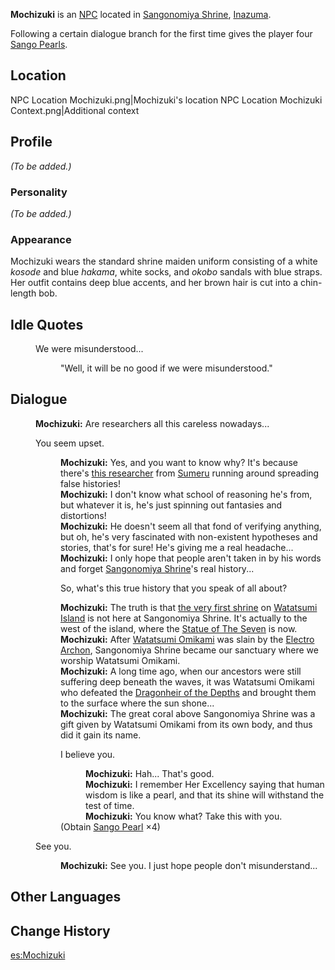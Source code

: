 {{Meta
<!-- REMOVE THIS TEMPLATE AFTER ADDING MISSING INFO -->
|missing_NPC_profile  = yes
}}
{{Character Infobox
|type             = NPC
|image            = NPC Mochizuki.png
|realname         = 
|region           = Inazuma
|affiliation      = Sangonomiya Shrine
|title            = Shrine Maiden
|voiceEN          = 
|voiceCN          = 
|voiceJP          = 
|dialoguereward   = {{Card|Sango Pearl|4}}
}}
'''Mochizuki''' {{Lang|ja=望月}} is an [[NPC]] located in [[Sangonomiya Shrine]], [[Inazuma]].

Following a certain dialogue branch for the first time gives the player four [[Sango Pearl]]s.

==Location==
<gallery>
NPC Location Mochizuki.png|Mochizuki's location
NPC Location Mochizuki Context.png|Additional context
</gallery>

==Profile==
<!-- detailed story/lore information goes here -->
''(To be added.)''

===Personality===
''(To be added.)''

===Appearance===
Mochizuki wears the standard shrine maiden uniform consisting of a white ''kosode'' and blue ''hakama'', white socks, and ''okobo'' sandals with blue straps. Her outfit contains deep blue accents, and her brown hair is cut into a chin-length bob.

==Idle Quotes==
{{Dialogue start}}
: {{DIcon|Idle}} We were misunderstood...
:: {{A|VO Mochizuki 01.ogg}} "Well, it will be no good if we were misunderstood."
{{Dialogue end}}

==Dialogue==
{{Dialogue start}}
:'''Mochizuki:''' Are researchers all this careless nowadays...
:{{DIcon}} You seem upset.
::'''Mochizuki:''' Yes, and you want to know why? It's because there's [[Kaushik|this researcher]] from [[Sumeru]] running around spreading false histories!
::'''Mochizuki:''' I don't know what school of reasoning he's from, but whatever it is, he's just spinning out fantasies and distortions!
::'''Mochizuki:''' He doesn't seem all that fond of verifying anything, but oh, he's very fascinated with non-existent hypotheses and stories, that's for sure! He's giving me a real headache...
::'''Mochizuki:''' I only hope that people aren't taken in by his words and forget [[Sangonomiya Shrine]]'s real history...
::{{DIcon}} So, what's this true history that you speak of all about?
::'''Mochizuki:''' The truth is that [[Mouun Shrine|the very first shrine]] on [[Watatsumi Island]] is not here at Sangonomiya Shrine. It's actually to the west of the island, where the [[Statue of The Seven]] is now.
::'''Mochizuki:''' After [[Watatsumi Omikami]] was slain by the [[Electro Archon]], Sangonomiya Shrine became our sanctuary where we worship Watatsumi Omikami.
::'''Mochizuki:''' A long time ago, when our ancestors were still suffering deep beneath the waves, it was Watatsumi Omikami who defeated the [[Dragonheir of the Depths]] and brought them to the surface where the sun shone...
::'''Mochizuki:''' The great coral above Sangonomiya Shrine was a gift given by Watatsumi Omikami from its own body, and thus did it gain its name.
::{{DIcon|Reward}} I believe you.
:::'''Mochizuki:''' Hah... That's good.
:::'''Mochizuki:''' I remember Her Excellency saying that human wisdom is like a pearl, and that its shine will withstand the test of time.
:::'''Mochizuki:''' You know what? Take this with you.
::;(Obtain [[Sango Pearl]] ×4)
:{{DIcon}} See you.
::'''Mochizuki:''' See you. I just hope people don't misunderstand...
{{Dialogue end}}

==Other Languages==
{{Other Languages
|default_hidden = 1
|en      = Mochizuki
|zhs     = 望月
|zhs_rm  = Wàngyuè
|zht     = 望月
|zht_rm  = Wàngyuè
|ja      = 望月
|ja_rm   = Mochidzuki
|ko      = 모치즈키
|ko_rm   = Mochijeuki
|es      = Mochizuki
|fr      = Mochizuki
|ru      = Мотидзуки
|th      = Mochizuki
|vi      = Mochizuki
|de      = Mochizuki
|id      = Mochizuki
|pt      = Mochizuki
|tr      = Mochizuki
|it      = Mochizuki
}}

==Change History==
{{Change History|2.1}}

[[es:Mochizuki]]